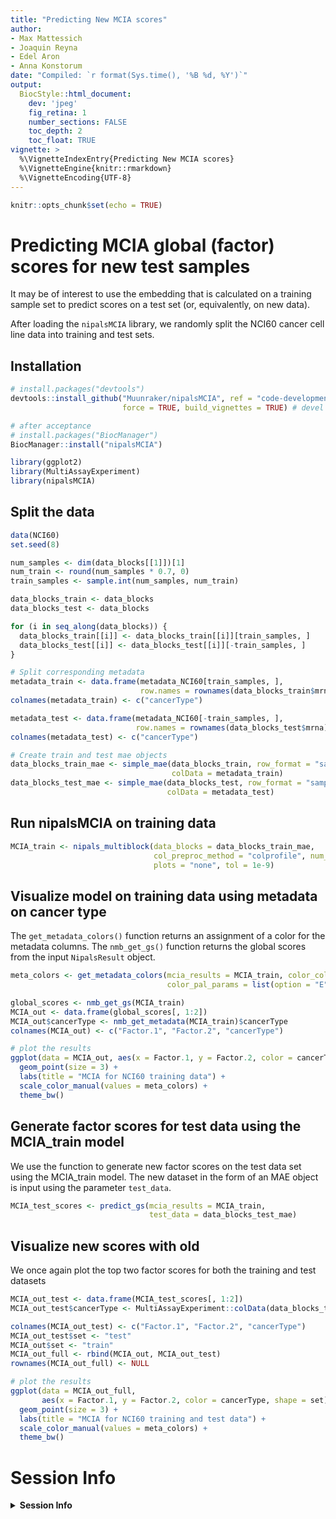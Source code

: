 ```yaml
---
title: "Predicting New MCIA scores"
author:
- Max Mattessich
- Joaquin Reyna
- Edel Aron
- Anna Konstorum
date: "Compiled: `r format(Sys.time(), '%B %d, %Y')`"
output:
  BiocStyle::html_document:
    dev: 'jpeg'
    fig_retina: 1
    number_sections: FALSE
    toc_depth: 2
    toc_float: TRUE
vignette: >
  %\VignetteIndexEntry{Predicting New MCIA scores}
  %\VignetteEngine{knitr::rmarkdown}
  %\VignetteEncoding{UTF-8}
---
```


```r
knitr::opts_chunk$set(echo = TRUE)
```

# Predicting MCIA global (factor) scores for new test samples

It may be of interest to use the embedding that is calculated on a training
sample set to predict scores on a test set (or, equivalently, on new data).

After loading the `nipalsMCIA` library, we randomly split the NCI60 cancer cell
line data into training and test sets.

## Installation

```r
# install.packages("devtools")
devtools::install_github("Muunraker/nipalsMCIA", ref = "code-development",
                         force = TRUE, build_vignettes = TRUE) # devel version
```

```r
# after acceptance
# install.packages("BiocManager")
BiocManager::install("nipalsMCIA")
```

```r
library(ggplot2)
library(MultiAssayExperiment)
library(nipalsMCIA)
```

## Split the data

```r
data(NCI60)
set.seed(8)

num_samples <- dim(data_blocks[[1]])[1]
num_train <- round(num_samples * 0.7, 0)
train_samples <- sample.int(num_samples, num_train)

data_blocks_train <- data_blocks
data_blocks_test <- data_blocks

for (i in seq_along(data_blocks)) {
  data_blocks_train[[i]] <- data_blocks_train[[i]][train_samples, ]
  data_blocks_test[[i]] <- data_blocks_test[[i]][-train_samples, ]
}

# Split corresponding metadata
metadata_train <- data.frame(metadata_NCI60[train_samples, ],
                             row.names = rownames(data_blocks_train$mrna))
colnames(metadata_train) <- c("cancerType")

metadata_test <- data.frame(metadata_NCI60[-train_samples, ],
                            row.names = rownames(data_blocks_test$mrna))
colnames(metadata_test) <- c("cancerType")

# Create train and test mae objects
data_blocks_train_mae <- simple_mae(data_blocks_train, row_format = "sample",
                                    colData = metadata_train)
data_blocks_test_mae <- simple_mae(data_blocks_test, row_format = "sample",
                                   colData = metadata_test)
```

## Run nipalsMCIA on training data

```r
MCIA_train <- nipals_multiblock(data_blocks = data_blocks_train_mae,
                                col_preproc_method = "colprofile", num_PCs = 10,
                                plots = "none", tol = 1e-9)
```

## Visualize model on training data using metadata on cancer type

The `get_metadata_colors()` function returns an assignment of a color for the
metadata columns.  The `nmb_get_gs()` function returns the global scores from the
input `NipalsResult` object.

```r
meta_colors <- get_metadata_colors(mcia_results = MCIA_train, color_col = 1,
                                   color_pal_params = list(option = "E"))

global_scores <- nmb_get_gs(MCIA_train)
MCIA_out <- data.frame(global_scores[, 1:2])
MCIA_out$cancerType <- nmb_get_metadata(MCIA_train)$cancerType
colnames(MCIA_out) <- c("Factor.1", "Factor.2", "cancerType")

# plot the results
ggplot(data = MCIA_out, aes(x = Factor.1, y = Factor.2, color = cancerType)) +
  geom_point(size = 3) +
  labs(title = "MCIA for NCI60 training data") +
  scale_color_manual(values = meta_colors) +
  theme_bw()
```

## Generate factor scores for test data using the MCIA_train model

We use the \verb+predict_gs+ function to generate new factor scores on the test
data set using the MCIA_train model. The new dataset in the form of an MAE object
is input using the parameter `test_data`.

```r
MCIA_test_scores <- predict_gs(mcia_results = MCIA_train,
                               test_data = data_blocks_test_mae)
```

## Visualize new scores with old

We once again plot the top two factor scores for both the training and test
datasets

```r
MCIA_out_test <- data.frame(MCIA_test_scores[, 1:2])
MCIA_out_test$cancerType <- MultiAssayExperiment::colData(data_blocks_test_mae)$cancerType

colnames(MCIA_out_test) <- c("Factor.1", "Factor.2", "cancerType")
MCIA_out_test$set <- "test"
MCIA_out$set <- "train"
MCIA_out_full <- rbind(MCIA_out, MCIA_out_test)
rownames(MCIA_out_full) <- NULL

# plot the results
ggplot(data = MCIA_out_full,
       aes(x = Factor.1, y = Factor.2, color = cancerType, shape = set)) +
  geom_point(size = 3) +
  labs(title = "MCIA for NCI60 training and test data") +
  scale_color_manual(values = meta_colors) +
  theme_bw()
```

# Session Info

<details>
  <summary>**Session Info**</summary>
  
```r
sessionInfo()
```

</details>
